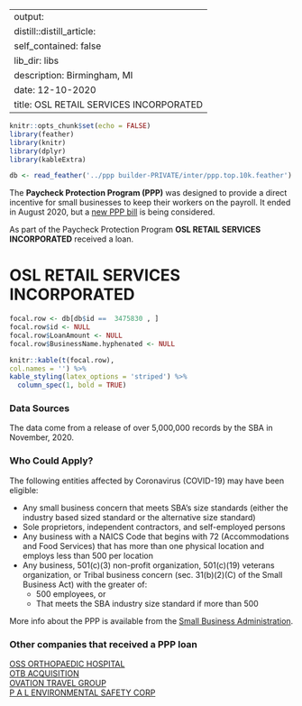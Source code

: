 
---
output:
  distill::distill_article:
    self_contained: false
    lib_dir: libs
description: Birmingham, MI 
date: 12-10-2020
title: OSL RETAIL SERVICES INCORPORATED 
---




```r
knitr::opts_chunk$set(echo = FALSE)
library(feather)
library(knitr)
library(dplyr)
library(kableExtra)

db <- read_feather('../ppp builder-PRIVATE/inter/ppp.top.10k.feather')

```



The **Paycheck Protection Program (PPP)** was designed to provide a direct incentive for small businesses to keep their workers on the payroll. It ended in August 2020, but a [new PPP bill](https://thehill.com/policy/finance/529092-bipartisan-support-for-new-ppp-loans-gains-momentum-in-congress) is being considered.

As part of the Paycheck Protection Program **OSL RETAIL SERVICES INCORPORATED** received a loan.


# OSL RETAIL SERVICES INCORPORATED 

```r
focal.row <- db[db$id ==  3475830 , ]
focal.row$id <- NULL
focal.row$LoanAmount <- NULL
focal.row$BusinessName.hyphenated <- NULL

knitr::kable(t(focal.row), 
col.names = '') %>%
kable_styling(latex_options = 'striped') %>%
  column_spec(1, bold = TRUE)


```

### Data Sources

The data come from a release of over 5,000,000 records by the SBA in November, 2020.


### Who Could Apply?

The following entities affected by Coronavirus (COVID-19) may have been eligible:

+ Any small business concern that meets SBA’s size standards (either the industry based sized standard or the alternative size standard)
+ Sole proprietors, independent contractors, and self-employed persons
+ Any business with a NAICS Code that begins with 72 (Accommodations and Food Services) that has more than one physical location and employs less than 500 per location
+ Any business, 501(c)(3) non-profit organization, 501(c)(19) veterans organization, or Tribal business concern (sec. 31(b)(2)(C) of the Small Business Act) with the greater of:
  + 500 employees, or 
  + That meets the SBA industry size standard if more than 500


More info about the PPP is available from the [Small Business Administration](https://www.sba.gov/funding-programs/loans/coronavirus-relief-options/paycheck-protection-program).

 
### Other companies that received a PPP loan 
   
 [OSS ORTHOPAEDIC HOSPITAL](/Paycheck-Protection-Program/3476426-OSS-ORTHOPAEDIC-HOSPITAL) <br> [OTB ACQUISITION](/Paycheck-Protection-Program/3477525-OTB-ACQUISITION) <br> [OVATION TRAVEL GROUP](/Paycheck-Protection-Program/3484350-OVATION-TRAVEL-GROUP) <br> [P A L ENVIRONMENTAL SAFETY CORP](/Paycheck-Protection-Program/3490700-P-A-L-ENVIRONMENTAL-SAFETY-CORP) <br>